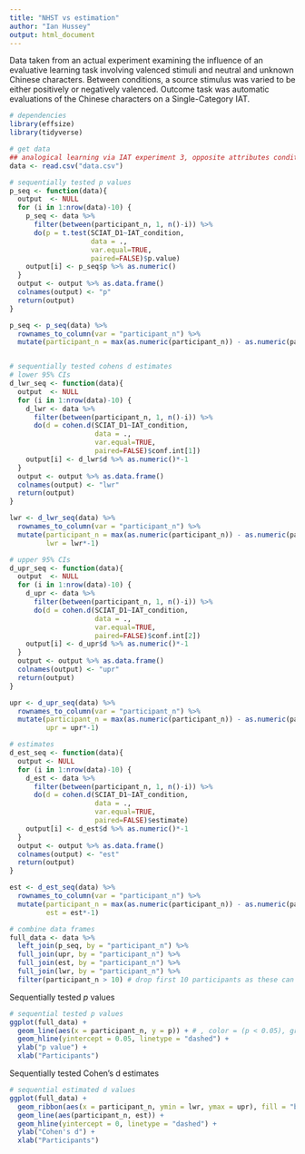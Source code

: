 ```yaml
---
title: "NHST vs estimation"
author: "Ian Hussey"
output: html_document
---
```


Data taken from an actual experiment examining the influence of an evaluative learning task involving valenced stimuli and neutral and unknown Chinese characters. Between conditions, a source stimulus was varied to be either positively or negatively valenced. Outcome task was automatic evaluations of the Chinese characters on a Single-Category IAT. 

```r

# dependencies
library(effsize)
library(tidyverse)

# get data
## analogical learning via IAT experiment 3, opposite attributes conditions only 
data <- read.csv("data.csv")

# sequentially tested p values
p_seq <- function(data){
  output  <- NULL
  for (i in 1:nrow(data)-10) {
    p_seq <- data %>%
      filter(between(participant_n, 1, n()-i)) %>%
      do(p = t.test(SCIAT_D1~IAT_condition, 
                    data = ., 
                    var.equal=TRUE, 
                    paired=FALSE)$p.value)
    output[i] <- p_seq$p %>% as.numeric()
  }
  output <- output %>% as.data.frame()
  colnames(output) <- "p"
  return(output)
} 

p_seq <- p_seq(data) %>%
  rownames_to_column(var = "participant_n") %>%
  mutate(participant_n = max(as.numeric(participant_n)) - as.numeric(participant_n) + 10)


# sequentially tested cohens d estimates
# lower 95% CIs
d_lwr_seq <- function(data){
  output  <- NULL
  for (i in 1:nrow(data)-10) {
    d_lwr <- data %>%
      filter(between(participant_n, 1, n()-i)) %>%
      do(d = cohen.d(SCIAT_D1~IAT_condition, 
                     data = ., 
                     var.equal=TRUE, 
                     paired=FALSE)$conf.int[1])
    output[i] <- d_lwr$d %>% as.numeric()*-1
  }
  output <- output %>% as.data.frame()
  colnames(output) <- "lwr"
  return(output)
} 

lwr <- d_lwr_seq(data) %>%
  rownames_to_column(var = "participant_n") %>%
  mutate(participant_n = max(as.numeric(participant_n)) - as.numeric(participant_n) + 10,
         lwr = lwr*-1)

# upper 95% CIs
d_upr_seq <- function(data){
  output  <- NULL
  for (i in 1:nrow(data)-10) {
    d_upr <- data %>%
      filter(between(participant_n, 1, n()-i)) %>%
      do(d = cohen.d(SCIAT_D1~IAT_condition, 
                     data = ., 
                     var.equal=TRUE, 
                     paired=FALSE)$conf.int[2])
    output[i] <- d_upr$d %>% as.numeric()*-1
  }
  output <- output %>% as.data.frame()
  colnames(output) <- "upr"
  return(output)
} 

upr <- d_upr_seq(data) %>%
  rownames_to_column(var = "participant_n") %>%
  mutate(participant_n = max(as.numeric(participant_n)) - as.numeric(participant_n) + 10,
         upr = upr*-1)

# estimates
d_est_seq <- function(data){
  output <- NULL
  for (i in 1:nrow(data)-10) {
    d_est <- data %>%
      filter(between(participant_n, 1, n()-i)) %>%
      do(d = cohen.d(SCIAT_D1~IAT_condition, 
                     data = ., 
                     var.equal=TRUE, 
                     paired=FALSE)$estimate)
    output[i] <- d_est$d %>% as.numeric()*-1
  }
  output <- output %>% as.data.frame()
  colnames(output) <- "est"
  return(output)
} 

est <- d_est_seq(data) %>%
  rownames_to_column(var = "participant_n") %>%
  mutate(participant_n = max(as.numeric(participant_n)) - as.numeric(participant_n) + 10,
         est = est*-1)

# combine data frames
full_data <- data %>%
  left_join(p_seq, by = "participant_n") %>%
  full_join(upr, by = "participant_n") %>%
  full_join(est, by = "participant_n") %>%
  full_join(lwr, by = "participant_n") %>%
  filter(participant_n > 10) # drop first 10 participants as these can't produces estimates/p values

```

Sequentially tested *p* values

```r

# sequential tested p values
ggplot(full_data) +
  geom_line(aes(x = participant_n, y = p)) + # , color = (p < 0.05), group = 1
  geom_hline(yintercept = 0.05, linetype = "dashed") +
  ylab("p value") +
  xlab("Participants")

```

Sequentially tested Cohen's d estimates

```r

# sequential estimated d values
ggplot(full_data) +
  geom_ribbon(aes(x = participant_n, ymin = lwr, ymax = upr), fill = "black", alpha = .2) + # grey70 # , color = (p < 0.05), group = 1
  geom_line(aes(participant_n, est)) +
  geom_hline(yintercept = 0, linetype = "dashed") +
  ylab("Cohen's d") +
  xlab("Participants")

```